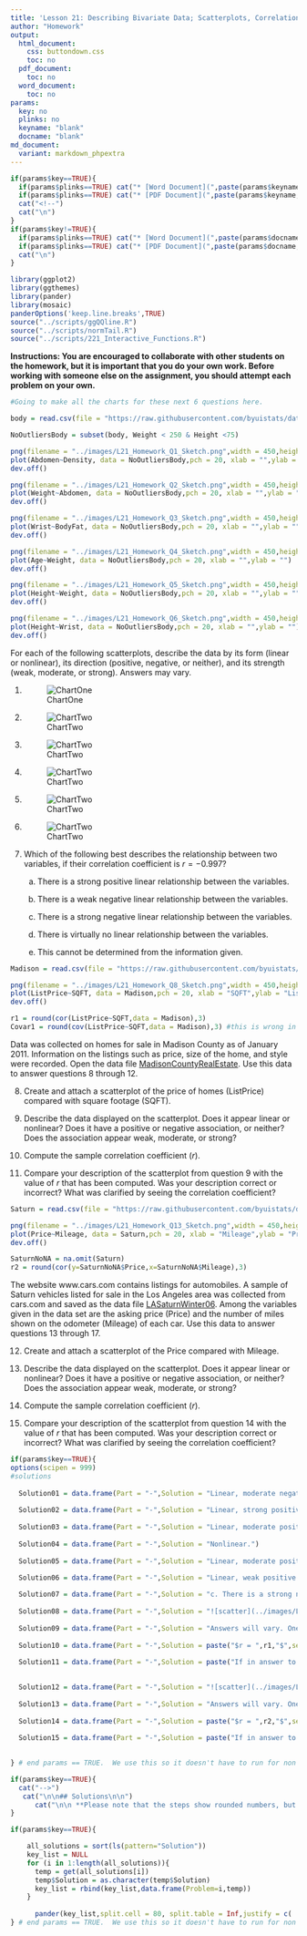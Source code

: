 ```yaml
---
title: 'Lesson 21: Describing Bivariate Data; Scatterplots, Correlation, and Covariance'
author: "Homework"
output:
  html_document:
    css: buttondown.css
    toc: no
  pdf_document:
    toc: no
  word_document:
    toc: no
params:
  key: no
  plinks: no
  keyname: "blank"
  docname: "blank"
md_document:
  variant: markdown_phpextra
---
```


```r
if(params$key==TRUE){
  if(params$plinks==TRUE) cat("* [Word Document](",paste(params$keyname,"docx",sep="."),")\n")
  if(params$plinks==TRUE) cat("* [PDF Document](",paste(params$keyname,"pdf",sep="."),")\n")
  cat("<!--")
  cat("\n")
} 
if(params$key!=TRUE){
  if(params$plinks==TRUE) cat("* [Word Document](",paste(params$docname,"docx",sep="."),")\n")
  if(params$plinks==TRUE) cat("* [PDF Document](",paste(params$docname,"pdf",sep="."),")\n")
  cat("\n")
}
```

```r
library(ggplot2)
library(ggthemes)
library(pander)
library(mosaic)
panderOptions('keep.line.breaks',TRUE)
source("../scripts/ggQQline.R")
source("../scripts/normTail.R")
source("../scripts/221_Interactive_Functions.R")
```

**Instructions:  You are encouraged to collaborate with other students on the homework, but it is important that you do your own work.  Before working with someone else on the assignment, you should attempt each problem on your own.**

```r
#Going to make all the charts for these next 6 questions here.

body = read.csv(file = "https://raw.githubusercontent.com/byuistats/data/master/BodyMeasurementsCorrected/BodyMeasurementsCorrected.csv",header = TRUE,stringsAsFactors = FALSE)

NoOutliersBody = subset(body, Weight < 250 & Height <75)

png(filename = "../images/L21_Homework_Q1_Sketch.png",width = 450,height=320)
plot(Abdomen~Density, data = NoOutliersBody,pch = 20, xlab = "",ylab = "")
dev.off()

png(filename = "../images/L21_Homework_Q2_Sketch.png",width = 450,height=320)
plot(Weight~Abdomen, data = NoOutliersBody,pch = 20, xlab = "",ylab = "")
dev.off()

png(filename = "../images/L21_Homework_Q3_Sketch.png",width = 450,height=320)
plot(Wrist~BodyFat, data = NoOutliersBody,pch = 20, xlab = "",ylab = "")
dev.off()

png(filename = "../images/L21_Homework_Q4_Sketch.png",width = 450,height=320)
plot(Age~Weight, data = NoOutliersBody,pch = 20, xlab = "",ylab = "")
dev.off()

png(filename = "../images/L21_Homework_Q5_Sketch.png",width = 450,height=320)
plot(Height~Weight, data = NoOutliersBody,pch = 20, xlab = "",ylab = "")
dev.off()

png(filename = "../images/L21_Homework_Q6_Sketch.png",width = 450,height=320)
plot(Height~Wrist, data = NoOutliersBody,pch = 20, xlab = "",ylab = "")
dev.off()
```


For each of the following scatterplots, describe the data by its form (linear or nonlinear), its direction (positive, negative, or neither), and its strength (weak, moderate, or strong). Answers may vary. 

1. ![ChartOne](../images/L21_Homework_Q1_Sketch.png)

2. ![ChartTwo](../images/L21_Homework_Q2_Sketch.png)

3. ![ChartTwo](../images/L21_Homework_Q3_Sketch.png)

4. ![ChartTwo](../images/L21_Homework_Q4_Sketch.png)

5. ![ChartTwo](../images/L21_Homework_Q5_Sketch.png)

6. ![ChartTwo](../images/L21_Homework_Q6_Sketch.png)

7. Which of the following best describes the relationship between two variables, if their correlation coefficient is $r = -0.997$?
	
    a. There is a strong positive linear relationship between the variables.
    
    b. There is a weak negative linear relationship between the variables.
    
    c. There is a strong negative linear relationship between the variables.
    
    d. There is virtually no linear relationship between the variables.
    
    e. This cannot be determined from the information given.
    
```r
Madison = read.csv(file = "https://raw.githubusercontent.com/byuistats/data/master/MadisonCountyRealEstate/MadisonCountyRealEstate.csv", header = TRUE, stringsAsFactors = FALSE)

png(filename = "../images/L21_Homework_Q8_Sketch.png",width = 450,height=320)
plot(ListPrice~SQFT, data = Madison,pch = 20, xlab = "SQFT",ylab = "List Price")
dev.off()

r1 = round(cor(ListPrice~SQFT,data = Madison),3)
Covar1 = round(cov(ListPrice~SQFT,data = Madison),3) #this is wrong in the historical files. Checked two places. 

```


Data was collected on homes for sale in Madison County as of January 2011.  Information on the listings such as price, size of the home, and style were recorded. Open the data file [MadisonCountyRealEstate](https://byuistats.github.io/BYUI_M221_Book/Data/MadisonCountyRealEstate.xlsx). Use this data to answer questions 8 through 12. 

8. Create and attach a scatterplot of the price of homes (ListPrice) compared with square footage (SQFT).


9. Describe the data displayed on the scatterplot. Does it appear linear or nonlinear? Does it have a positive or negative association, or neither? Does the association appear weak, moderate, or strong?


10. Compute the sample correlation coefficient (*r*). 


11. Compare your description of the scatterplot from question 9 with the value of *r* that has been computed. Was your description correct or incorrect? What was clarified by seeing the correlation coefficient?


```r
Saturn = read.csv(file = "https://raw.githubusercontent.com/byuistats/data/master/LASaturnWinter06/LASaturnWinter06.csv",header = TRUE,stringsAsFactors = FALSE)

png(filename = "../images/L21_Homework_Q13_Sketch.png",width = 450,height=320)
plot(Price~Mileage, data = Saturn,pch = 20, xlab = "Mileage",ylab = "Price")
dev.off()

SaturnNoNA = na.omit(Saturn)
r2 = round(cor(y=SaturnNoNA$Price,x=SaturnNoNA$Mileage),3)

```


The website www.cars.com contains listings for automobiles. A sample of Saturn vehicles listed for sale in the Los Angeles area was collected from cars.com and saved as the data file [LASaturnWinter06](https://byuistats.github.io/BYUI_M221_Book/Data/LASaturnWinter06.xlsx). Among the variables given in the data set are the asking price (Price) and the number of miles shown on the odometer (Mileage) of each car. Use this data to answer questions 13 through 17.

12. Create and attach a scatterplot of the Price compared with Mileage.


13. Describe the data displayed on the scatterplot. Does it appear linear or nonlinear? Does it have a positive or negative association, or neither? Does the association appear weak, moderate, or strong?


14. Compute the sample correlation coefficient (*r*). 


15. Compare your description of the scatterplot from question 14 with the value of *r* that has been computed. Was your description correct or incorrect? What was clarified by seeing the correlation coefficient?


```r
if(params$key==TRUE){
options(scipen = 999)
#solutions
  
  Solution01 = data.frame(Part = "-",Solution = "Linear, moderate negative association.")
  
  Solution02 = data.frame(Part = "-",Solution = "Linear, strong positive association.")
  
  Solution03 = data.frame(Part = "-",Solution = "Linear, moderate positive association.")
  
  Solution04 = data.frame(Part = "-",Solution = "Nonlinear.")
  
  Solution05 = data.frame(Part = "-",Solution = "Linear, moderate positive association.")
  
  Solution06 = data.frame(Part = "-",Solution = "Linear, weak positive association.")

  Solution07 = data.frame(Part = "-",Solution = "c. There is a strong negative linear relationship between the variables.")
  
  Solution08 = data.frame(Part = "-",Solution = "![scatter](../images/L21_Homework_Q8_Sketch.png)")
  
  Solution09 = data.frame(Part = "-",Solution = "Answers will vary. One plausible answer is that it does appear to be linear, with a strong positive association. You may also see slight curve to the data.")
  
  Solution10 = data.frame(Part = "-",Solution = paste("$r = ",r1,"$",sep = ""))
  
  Solution11 = data.frame(Part = "-",Solution = paste("If in answer to question 9 you said that the data appear to show a strong positive association that is supported by $r = ",r1,"$ because it is a positive number and it is close to 1.",sep = ""))
  

  Solution12 = data.frame(Part = "-",Solution = "![scatter](../images/L21_Homework_Q13_Sketch.png)")
  
  Solution13 = data.frame(Part = "-",Solution = "Answers will vary. One plausible answer is that it does appear to be linear, with a moderate negative association.")
  
  Solution14 = data.frame(Part = "-",Solution = paste("$r = ",r2,"$",sep = ""))
  
  Solution15 = data.frame(Part = "-",Solution = paste("If in answer to question 14 you said that the data appear to show a moderate negative association that is supported by $r = ",r2,"$ because it is a negative number and it is right in between 0 and -1.",sep = ""))
  

} # end params == TRUE.  We use this so it doesn't have to run for non answer key path.
```



```r
if(params$key==TRUE){
  cat("-->")
   cat("\n\n## Solutions\n\n")
      cat("\n\n **Please note that the steps show rounded numbers, but that the final answers to the problems are calculated without rounding.**")
}
```



```r
if(params$key==TRUE){

    all_solutions = sort(ls(pattern="Solution"))
    key_list = NULL
    for (i in 1:length(all_solutions)){
      temp = get(all_solutions[i])
      temp$Solution = as.character(temp$Solution)
      key_list = rbind(key_list,data.frame(Problem=i,temp))
    }
    
      pander(key_list,split.cell = 80, split.table = Inf,justify = c( 'center', 'left',"left"))
} # end params == TRUE.  We use this so it doesn't have to run for non answer key path.

```




